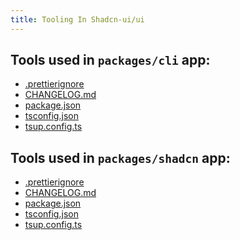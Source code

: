 ```yaml
---
title: Tooling In Shadcn-ui/ui
---
```


## Tools used in `packages/cli` app:
- [.prettierignore](https://github.com/shadcn-ui/ui/blob/main/packages/cli/.prettierignore)
- [CHANGELOG.md](https://github.com/shadcn-ui/ui/blob/main/packages/cli/CHANGELOG.md) 
- [package.json](https://github.com/shadcn-ui/ui/blob/main/packages/cli/package.json)
- [tsconfig.json](https://github.com/shadcn-ui/ui/blob/main/packages/cli/tsconfig.json)
- [tsup.config.ts](https://github.com/shadcn-ui/ui/blob/main/packages/cli/tsup.config.ts)

## Tools used in `packages/shadcn` app:
- [.prettierignore](https://github.com/shadcn-ui/ui/blob/main/packages/shadcn/.prettierignore)
- [CHANGELOG.md](https://github.com/shadcn-ui/ui/blob/main/packages/shadcn/CHANGELOG.md)
- [package.json](https://github.com/shadcn-ui/ui/blob/main/packages/shadcn/package.json)
- [tsconfig.json](https://github.com/shadcn-ui/ui/blob/main/packages/shadcn/tsconfig.json)
- [tsup.config.ts](https://github.com/shadcn-ui/ui/blob/main/packages/shadcn/tsup.config.ts)